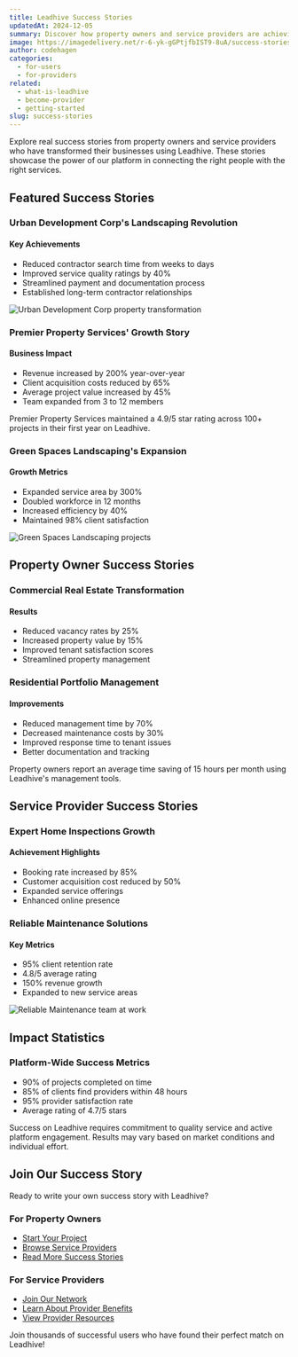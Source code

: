 ```yaml
---
title: Leadhive Success Stories
updatedAt: 2024-12-05
summary: Discover how property owners and service providers are achieving success with Leadhive's platform.
image: https://imagedelivery.net/r-6-yk-gGPtjfbIST9-8uA/success-stories/public
author: codehagen
categories:
  - for-users
  - for-providers
related:
  - what-is-leadhive
  - become-provider
  - getting-started
slug: success-stories
---
```


Explore real success stories from property owners and service providers who have transformed their businesses using Leadhive. These stories showcase the power of our platform in connecting the right people with the right services.

## Featured Success Stories

### Urban Development Corp's Landscaping Revolution

<Quote
  author="Michael Chen"
  title="CEO"
  company="Urban Development Corp"
  text="Managing landscaping for our 20+ properties used to be a logistical nightmare. With Leadhive, we found reliable contractors in every location, reducing our management overhead by 60% and improving tenant satisfaction significantly."
/>

#### Key Achievements
- Reduced contractor search time from weeks to days
- Improved service quality ratings by 40%
- Streamlined payment and documentation process
- Established long-term contractor relationships

<Image
  alt="Urban Development Corp property transformation"
  src="https://imagedelivery.net/r-6-yk-gGPtjfbIST9-8uA/urban-development/public"
  width={1200}
  height={600}
/>

### Premier Property Services' Growth Story

<Quote
  author="David Martinez"
  title="Owner"
  company="Premier Property Services"
  text="Since joining Leadhive as a service provider, we've grown our client base by 300% in just six months. The platform's professional tools and qualified leads have transformed how we do business."
/>

#### Business Impact
- Revenue increased by 200% year-over-year
- Client acquisition costs reduced by 65%
- Average project value increased by 45%
- Team expanded from 3 to 12 members

<Note variant="success">
  Premier Property Services maintained a 4.9/5 star rating across 100+ projects in their first year on Leadhive.
</Note>

### Green Spaces Landscaping's Expansion

<Quote
  author="Lisa Thompson"
  title="Director"
  company="Green Spaces Landscaping"
  text="Leadhive's platform helped us expand from a local operation to serving three major cities. The tools and support made scaling our business seamless."
/>

#### Growth Metrics
- Expanded service area by 300%
- Doubled workforce in 12 months
- Increased efficiency by 40%
- Maintained 98% client satisfaction

<Image
  alt="Green Spaces Landscaping projects"
  src="https://imagedelivery.net/r-6-yk-gGPtjfbIST9-8uA/green-spaces/public"
  width={1200}
  height={600}
/>

## Property Owner Success Stories

### Commercial Real Estate Transformation

<Quote
  author="Sarah Johnson"
  title="Property Owner"
  company="Commercial Real Estate"
  text="Finding reliable property managers was always challenging until I discovered Leadhive. Within days, I had multiple qualified proposals and found the perfect match for my portfolio."
/>

#### Results
- Reduced vacancy rates by 25%
- Increased property value by 15%
- Improved tenant satisfaction scores
- Streamlined property management

### Residential Portfolio Management

<Quote
  author="James Wilson"
  title="Investment Property Owner"
  company="Wilson Properties"
  text="Managing multiple residential properties became effortless with Leadhive. The platform helped me find and coordinate with various service providers seamlessly."
/>

#### Improvements
- Reduced management time by 70%
- Decreased maintenance costs by 30%
- Improved response time to tenant issues
- Better documentation and tracking

<Note variant="info">
  Property owners report an average time saving of 15 hours per month using Leadhive's management tools.
</Note>

## Service Provider Success Stories

### Expert Home Inspections Growth

<Quote
  author="Robert Chang"
  title="Lead Inspector"
  company="Expert Home Inspections"
  text="Leadhive's platform connected us with quality clients and streamlined our booking process. Our business has grown exponentially since joining."
/>

#### Achievement Highlights
- Booking rate increased by 85%
- Customer acquisition cost reduced by 50%
- Expanded service offerings
- Enhanced online presence

### Reliable Maintenance Solutions

<Quote
  author="Maria Garcia"
  title="Operations Manager"
  company="Reliable Maintenance"
  text="The quality of leads and the professional platform helped us establish ourselves as a premium service provider in our market."
/>

#### Key Metrics
- 95% client retention rate
- 4.8/5 average rating
- 150% revenue growth
- Expanded to new service areas

<Image
  alt="Reliable Maintenance team at work"
  src="https://imagedelivery.net/r-6-yk-gGPtjfbIST9-8uA/reliable-maintenance/public"
  width={1200}
  height={600}
/>

## Impact Statistics

### Platform-Wide Success Metrics
- 90% of projects completed on time
- 85% of clients find providers within 48 hours
- 95% provider satisfaction rate
- Average rating of 4.7/5 stars

<Note variant="warning">
  Success on Leadhive requires commitment to quality service and active platform engagement. Results may vary based on market conditions and individual effort.
</Note>

## Join Our Success Story

Ready to write your own success story with Leadhive?

### For Property Owners
- [Start Your Project](/)
- [Browse Service Providers](/)
- [Read More Success Stories](/)

### For Service Providers
- [Join Our Network](/)
- [Learn About Provider Benefits](/)
- [View Provider Resources](/)

<Note variant="success">
  Join thousands of successful users who have found their perfect match on Leadhive!
</Note> 